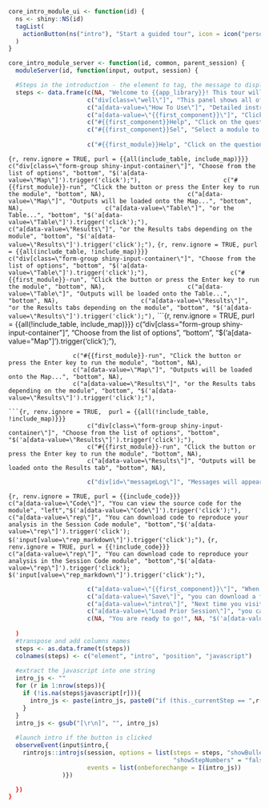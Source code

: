 ```r
core_intro_module_ui <- function(id) {
  ns <- shiny::NS(id)
  tagList(
    actionButton(ns("intro"), "Start a guided tour", icon = icon("person-hiking", lib = "font-awesome"), width = "400px", style = "font-size: 2rem;")
  )
}

core_intro_module_server <- function(id, common, parent_session) {
  moduleServer(id, function(input, output, session) {

  #Steps in the introduction - the element to tag, the message to display, position of the tooltip, any javascript needed to move between tabs / click buttons
  steps <- data.frame(c(NA, "Welcome to {{app_library}}! This tour will show you various features of the application to help get you started", NA, NA),
                      c("div[class=\"well\"]", "This panel shows all of the possible steps in the analysis", "bottom", NA),
                      c("a[data-value=\"How To Use\"]", "Detailed instructions can be found in the How To Use tab", "bottom","$('a[data-value=\"How To Use\"]').trigger('click');"),
                      c("a[data-value=\"{{first_component}}\"]", "Click on the tabs to move between components", "bottom", "$('a[data-value=\"{{first_component}}\"]').trigger('click');"),
                      c("#{{first_component}}Help", "Click on the question mark to view instructions for the component", "bottom", "$('a[data-value=\"Component Guidance\"]').trigger('click');"),
                      c("#{{first_component}}Sel", "Select a module to load the options", "bottom", "$('a[data-value=\"Map\"]').trigger('click');
                                                                                                     $('input[value=\"{{first_module}}\"]').trigger('click');"),
                      c("#{{first_module}}Help", "Click on the question mark to view instructions for the module", "bottom", "$('a[data-value=\"Module Guidance\"]').trigger('click');"),
```
```{r, renv.ignore = TRUE, purl = {{all(include_table, include_map)}}} 
                      c("div[class=\"form-group shiny-input-container\"]", "Choose from the list of options", "bottom", "$('a[data-value=\"Map\"]').trigger('click');"),
                      c("#{{first_module}}-run", "Click the button or press the Enter key to run the module", "bottom", NA),
                      c("a[data-value=\"Map\"]", "Outputs will be loaded onto the Map...", "bottom", NA),
                      c("a[data-value=\"Table\"]", "or the Table...", "bottom", "$('a[data-value=\"Table\"]').trigger('click');"),
                      c("a[data-value=\"Results\"]", "or the Results tabs depending on the module", "bottom", "$('a[data-value=\"Results\"]').trigger('click');"),
```
```{r, renv.ignore = TRUE, purl = {{all(include_table, !include_map)}}} 
                      c("div[class=\"form-group shiny-input-container\"]", "Choose from the list of options", "bottom", "$('a[data-value=\"Table\"]').trigger('click');"),
                      c("#{{first_module}}-run", "Click the button or press the Enter key to run the module", "bottom", NA),
                      c("a[data-value=\"Table\"]", "Outputs will be loaded onto the Table...", "bottom", NA),
                      c("a[data-value=\"Results\"]", "or the Results tabs depending on the module", "bottom", "$('a[data-value=\"Results\"]').trigger('click');"),
```
```{r, renv.ignore = TRUE, purl = {{all(!include_table, include_map)}}} 
                      c("div[class=\"form-group shiny-input-container\"]", "Choose from the list of options", "bottom", "$('a[data-value=\"Map\"]').trigger('click');"),
                                                                                                                       
                      c("#{{first_module}}-run", "Click the button or press the Enter key to run the module", "bottom", NA),
                      c("a[data-value=\"Map\"]", "Outputs will be loaded onto the Map...", "bottom", NA),
                      c("a[data-value=\"Results\"]", "or the Results tabs depending on the module", "bottom", "$('a[data-value=\"Results\"]').trigger('click');"),
```
```{r, renv.ignore = TRUE,  purl = {{all(!include_table, !include_map)}}} 
                      c("div[class=\"form-group shiny-input-container\"]", "Choose from the list of options", "bottom", "$('a[data-value=\"Results\"]').trigger('click');"),
                      c("#{{first_module}}-run", "Click the button or press the Enter key to run the module", "bottom", NA),
                      c("a[data-value=\"Results\"]", "Outputs will be loaded onto the Results tab", "bottom", NA),
```
```r
                      c("div[id=\"messageLog\"]", "Messages will appear in the log window", "bottom", NA),
```
```{r, renv.ignore = TRUE, purl = {{include_code}}}
                      c("a[data-value=\"Code\"]", "You can view the source code for the module", "left","$('a[data-value=\"Code\"]').trigger('click');"),
                      c("a[data-value=\"rep\"]", "You can download code to reproduce your analysis in the Session Code module", "bottom","$('a[data-value=\"rep\"]').trigger('click');
                                                                                                                                          $('input[value=\"rep_markdown\"]').trigger('click');"),
```
```{r, renv.ignore = TRUE, purl = {{!include_code}}}
                      c("a[data-value=\"rep\"]", "You can download code to reproduce your analysis in the Session Code module", "bottom","$('a[data-value=\"rep\"]').trigger('click');
                                                                                                                                          $('input[value=\"rep_markdown\"]').trigger('click');"),
```
```r
                      c("a[data-value=\"{{first_component}}\"]", "When you are inside an analysis component...","bottom", "$('a[data-value=\"{{first_component}}\"]').trigger('click');"),
                      c("a[data-value=\"Save\"]", "you can download a file which saves the state of the app", "left", "$('a[data-value=\"Save\"]').trigger('click');"),
                      c("a[data-value=\"intro\"]", "Next time you visit...", "bottom", "$('a[data-value=\"intro\"]').trigger('click');"),
                      c("a[data-value=\"Load Prior Session\"]", "you can upload the file to restore the app", "left","$('a[data-value=\"Load Prior Session\"]').trigger('click');"),
                      c(NA, "You are ready to go!", NA, "$('a[data-value=\"About\"]').trigger('click');")
                                                         
  )
  #transpose and add columns names
  steps <- as.data.frame(t(steps))
  colnames(steps) <- c("element", "intro", "position", "javascript")
  
  #extract the javascript into one string
  intro_js <- ""
  for (r in 1:nrow(steps)){
    if (!is.na(steps$javascript[r])){
      intro_js <- paste(intro_js, paste0("if (this._currentStep == ",r-1,") {",steps$javascript[r],"}"))
    }
  }
  intro_js <- gsub("[\r\n]", "", intro_js)
  
  #launch intro if the button is clicked
  observeEvent(input$intro,{
    rintrojs::introjs(session, options = list(steps = steps, "showBullets" = "true", "showProgress" = "true",
                                              "showStepNumbers" = "false", "nextLabel" = "Next", "prevLabel" = "Prev", "skipLabel" = "Skip"),
                      events = list(onbeforechange = I(intro_js))
               )})

  })
}
```

